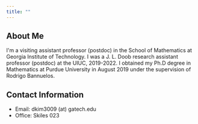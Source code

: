 ```yaml
---
title: ""
---
```

## About Me

I'm a visiting assistant professor (postdoc) in the School of Mathematics at Georgia Institute of Technology. I was a J. L. Doob research assistant professor (postdoc) at the UIUC, 2019-2022. I obtained my Ph.D degree in Mathematics at Purdue University in August 2019 under the supervision of Rodrigo Bannuelos.


## Contact Information

- Email: dkim3009 (at) gatech.edu
- Office: Skiles 023

